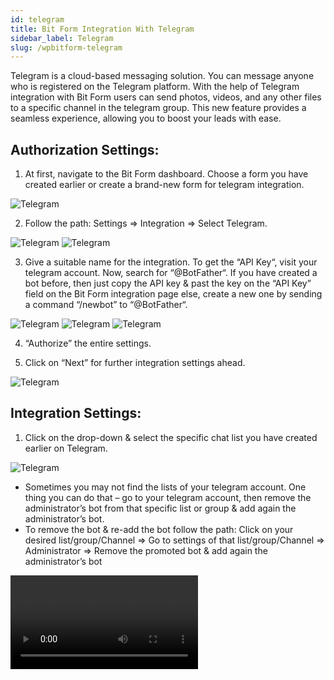 ```yaml
---
id: telegram
title: Bit Form Integration With Telegram 
sidebar_label: Telegram
slug: /wpbitform-telegram
---
```


Telegram is a cloud-based messaging solution. You can message anyone who is registered on the Telegram platform. With the help of Telegram integration with Bit Form users can send photos, videos, and any other files to a specific channel in the telegram group. This new feature provides a seamless experience, allowing you to boost your leads with ease.

## Authorization Settings:  
1. At first, navigate to the Bit Form dashboard. Choose a form you have created earlier or create a brand-new form for telegram integration.

 <Image src="Telegram-Integration/1. Create Form - Bit Form" alt="Telegram" w="1020" h="350" />

2. Follow the path: Settings => Integration => Select Telegram.

 <Image src="Telegram-Integration/2. Settings to Integration-Bit Form" alt="Telegram" w="1020" h="350" />

 <Image src="Telegram-Integration/3. Select Telegram- Bit Form" alt="Telegram" w="1020" h="350" />

3. Give a suitable name for the integration. To get the “API Key“, visit your telegram account. Now, search for “@BotFather“. If you have created a bot before, then just copy the API key & past the key on the “API Key” field on the Bit Form integration page else, create a new one by sending a command “/newbot” to “@BotFather“.

 <Image src="Telegram-Integration/4. Selt integration Name- Bit Form" alt="Telegram" w="1020" h="350" />

 <Image src="Telegram-Integration/5. Get API key- Bit Form" alt="Telegram" w="1020" h="390" />

 <Image src="Telegram-Integration/6. Bot API key - Bit Form" alt="Telegram" w="1020" h="390" />

4. “Authorize” the entire settings.

5. Click on “Next” for further integration settings ahead.

 <Image src="Telegram-Integration/7. Authorize- Bit Form" alt="Telegram" w="1020" h="390" />

## Integration Settings:
1. Click on the drop-down & select the specific chat list you have created earlier on Telegram.

<Image src="Telegram-Integration/8.Chat List - Bit Fporm" alt="Telegram" w="1020" h="390" />

 - Sometimes you may not find the lists of your telegram account. One thing you can do that – go to your telegram account, then remove the administrator’s bot from that specific list or group & add again the administrator’s bot.
 - To remove the bot & re-add the bot follow the path: Click on your desired list/group/Channel => Go to settings of that list/group/Channel => Administrator => Remove the promoted bot & add again the administrator’s bot

 <Video src="telegram-bot-administration-sett" alt="Telegram" w="800" h="400" />   

2. Select the parse_mode method to send text notifications to the specified group or channel. You can use either ‘HTML‘ or ‘Markdown‘ format to send a message.

 <Image src="Telegram-Integration/Parse Mode - Bit Form" alt="Telegram" w="1020" h="390" />

3. Now, type a message as your preference. You can select “Form Fields” to fetch the user information if you want. Also, you can mention any group or channels from this message field.

 <Image src="Telegram-Integration/9. Message - Bit Form" alt="Telegram" w="1020" h="390" />

4. You can select the action ‘Attachment‘ right below the ‘Message’ field’. Enabling this action, you can send – Audio, Video, Photo, or Document from Bit Form to Telegram. After this, click on the “Next” option. 

 <Image src="Telegram-Integration/10. Action - Bit Form" alt="Telegram" w="1020" h="390" />

5. To successfully integrate your form with Telegram click the “Finish & Save” button.

 <Image src="Telegram-Integration/11. Finish & Save - Bit Form" alt="Telegram" w="1020" h="390" />

6. Now, you have to set conditional logic to trigger the integration for the submitted data. When you set conditional logic, remember some points – set ‘Action behavior = Always‘ & specify the integration name you have created for Telegram. If you don’t select the integration name properly, then the integration will not work.

 <Image src="Telegram-Integration/12. Conditional Logic - Bit Form" alt="Telegram" w="1020" h="390" />

7. Now “Update” your form if all the settings are done.

8. You can view the submitted data from the Form Responses of Bit Form also.

 <Image src="Telegram-Integration/13. Input -Bit Form" alt="Telegram" w="1020" h="390" />

 <Image src="Telegram-Integration/14. Data on Telegram - Bit Form" alt="Telegram" w="1020" h="390" />

 <Image src="Telegram-Integration/15. Form Responses - Bit Form" alt="Telegram" w="1020" h="390" />

 <Image src="Telegram-Integration/16. Related Info - Bit Form" alt="Telegram" w="1020" h="390" />

Now, you can quickly be notified about your user through this Telegram Integration whenever any data is submitted.

**Watch the full tutorial here !**

<Video youtube src="M0u1joqrRTA" />

 

